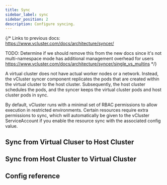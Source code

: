 ```yaml
---
title: Sync
sidebar_label: sync
sidebar_position: 2
description: Configure syncing.
---
```



{/*
Links to previous docs:
https://www.vcluster.com/docs/architecture/syncer/

TODO: Determine if we should remove this from the new docs since it's not multi-namespace mode has additional management overhead for users
https://www.vcluster.com/docs/architecture/syncer/single_vs_multins
*/}

A virtual cluster does not have actual worker nodes or a network. Instead, the vCluster syncer component replicates the pods that are created within the virtual cluster to the host cluster. Subsequently, the host cluster schedules the pods, and the syncer keeps the virtual cluster pods and host cluster pods in sync.

By default, vCluster runs with a minimal set of RBAC permissions to allow execution in restricted environments. Certain resources require extra permissions to sync, which will automatically be given to the vCluster ServiceAccount if you enable the resource sync with the associated config value.

## Sync from Virtual Cluser to Host Cluster
<SyncToHostResources/>

## Sync from Host Cluster to Virtual Cluster
<SyncFromHostResources/>


## Config reference

<Sync/>
